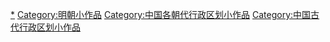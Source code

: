 {{Hiddencat}}

[[Category:明朝行政区划|*]]
[[Category:明朝小作品|Category:明朝小作品]]
[[Category:中国各朝代行政区划小作品|Category:中国各朝代行政区划小作品]]
[[Category:中国古代行政区划小作品|Category:中国古代行政区划小作品]]